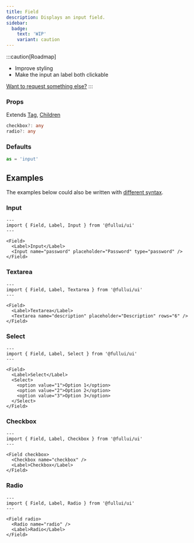 ```yaml
---
title: Field
description: Displays an input field.
sidebar: 
  badge:
    text: 'WIP'
    variant: caution
---
```


:::caution[Roadmap]
- Improve styling
- Make the input an label both clickable

[Want to request something else?](https://github.com/fullui/ui/issues/new)
:::

### Props
Extends [Tag](/utility/tag), [Children](/utility/children)
```ts
checkbox?: any
radio?: any
```

### Defaults
```ts
as = 'input'
```

## Examples
The examples below could also be written with [different syntax](/overview/components).

### Input
```astro live
---
import { Field, Label, Input } from '@fullui/ui'
---

<Field>
  <Label>Input</Label>
  <Input name="password" placeholder="Password" type="password" />
</Field>
```

### Textarea
```astro live
---
import { Field, Label, Textarea } from '@fullui/ui'
---

<Field>
  <Label>Textarea</Label>
  <Textarea name="description" placeholder="Description" rows="6" />
</Field>
```

### Select
```astro live
---
import { Field, Label, Select } from '@fullui/ui'
---

<Field>
  <Label>Select</Label>
  <Select>
    <option value="1">Option 1</option>
    <option value="2">Option 2</option>
    <option value="3">Option 3</option>
  </Select>
</Field>
```

### Checkbox
```astro live
---
import { Field, Label, Checkbox } from '@fullui/ui'
---

<Field checkbox>
  <Checkbox name="checkbox" />
  <Label>Checkbox</Label>
</Field>
```

### Radio
```astro live
---
import { Field, Label, Radio } from '@fullui/ui'
---

<Field radio>
  <Radio name="radio" />
  <Label>Radio</Label>
</Field>
```
